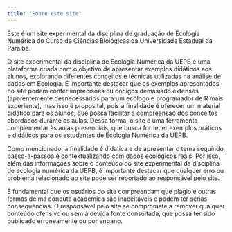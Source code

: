 ```yaml
---
title: "Sobre este site"
---
```


Este é um site experimental da disciplina de graduação de Ecologia Numérica do Curso de Ciências Biológicas da Universidade Estadual da Paraíba.

O site experimental da disciplina de Ecologia Numérica da UEPB é uma plataforma criada com o objetivo de apresentar exemplos didáticos aos alunos, explorando diferentes conceitos e técnicas utilizadas na análise de dados em Ecologia. É importante destacar que os exemplos apresentados no site podem conter imprecisões ou códigos demasiado extensos (aparentemente desnecessários para um ecólogo e programador de R mais experiente), mas isso é proposital, pois a finalidade é oferecer um material didático para os alunos, que possa facilitar a compreensão dos conceitos abordados durante as aulas. Dessa forma, o site é uma ferramenta complementar às aulas presenciais, que busca fornecer exemplos práticos e didáticos para os estudantes de Ecologia Numérica da UEPB.

Como mencionado, a finalidade é didatica e de apresentar o tema seguindo passo-a-passoa e contextualizando com dados ecológicos reais. Por isso, além das informações sobre o conteúdo do site experimental da disciplina de ecologia numérica da UEPB, é importante destacar que qualquer erro ou problema relacionado ao site pode ser reportado ao responsável pelo site.

É fundamental que os usuários do site compreendam que plágio e outras formas de má conduta acadêmica são inaceitáveis e podem ter sérias consequências. O responsável pelo site se compromete a remover qualquer conteúdo ofensivo ou sem a devida fonte consultada, que possa ter sido publicado erroneamente ou por engano. 